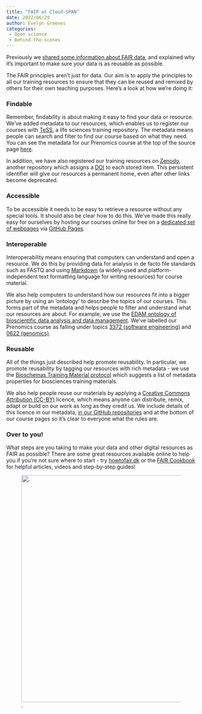 ```yaml
---
title: "FAIR at Cloud-SPAN"
date: 2022/06/29
author: Evelyn Greeves
categories:
 - Open science
 - Behind-the-scenes
---
```


Previously we [shared some information about FAIR data](https://cloudspan.peerboard.com/post/776528452?space=1733297297), and explained why it’s important to make sure your data is as reusable as possible. 

The FAIR principles aren't just for data. Our aim is to apply the principles to all our training resources to ensure that they can be reused and remixed by others for their own teaching purposes. Here's a look at how we're doing it:

### **Findable**

Remember, findability is about making it easy to find your data or resource. We’ve added metadata to our resources, which enables us to register our courses with [TeSS](https://tess.elixir-europe.org/), a life sciences training repository. The metadata means people can search and filter to find our course based on what they need. You can see the metadata for our Prenomics course at the top of the source page [here](https://raw.githubusercontent.com/Cloud-SPAN/prenomics00-intro/gh-pages/index.md).

In addition, we have also registered our training resources on [Zenodo](https://zenodo.org/communities/cloud-span/?page=1&size=20), another repository which assigns a [DOI](https://www.doi.org/) to each stored item. This persistent identifier will give our resources a permanent home, even after other links become deprecated.

### **Accessible**

To be accessible it needs to be easy to retrieve a resource without any special tools. It should also be clear how to do this. We’ve made this really easy for ourselves by hosting our courses online for free on a [dedicated set of webpages](https://cloud-span.github.io/prenomics00-intro/) via [GitHub Pages](https://pages.github.com/).

### **Interoperable**

Interoperability means ensuring that computers can understand and open a resource. We do this by providing data for analysis in de facto file standards such as FASTQ and using [Markdown](https://www.markdownguide.org/getting-started/) (a widely-used and platform-independent text formatting language for writing resources) for course material.

We also help computers to understand how our resources fit into a bigger picture by using an ‘ontology’ to describe the topics of our courses. This forms part of the metadata and helps people to filter and understand what our resources are about. For example, we use the [EDAM ontology of bioscientific data analysis and data management](https://edamontology.org/page). We've labelled our Prenomics course as falling under topics [3372 (software engineering)](https://bioportal.bioontology.org/ontologies/EDAM?p=classes&conceptid=topic_3372) and [0622 (genomics)](https://bioportal.bioontology.org/ontologies/EDAM?p=classes&conceptid=topic_0622).

### **Reusable**

All of the things just described help promote reusability. In particular, we promote reusability by tagging our resources with rich metadata - we use the [Bioschemas Training Material protocol](https://bioschemas.org/profiles/TrainingMaterial/1.0-RELEASE) which suggests a list of metadata properties for biosciences training materials.

We also help people reuse our materials by applying a [Creative Commons Attribution (CC-BY)](https://creativecommons.org/licenses/by/4.0/) licence, which means anyone can distribute, remix, adapt or build on our work as long as they credit us. We include details of this licence in our metadata, [in our GitHub repositories](https://github.com/Cloud-SPAN/cloud-span-theme/blob/main/_includes/cs-common-content/LICENSE.md) and at the bottom of our course pages so it’s clear to everyone what the rules are.

### **Over to you!**

What steps are you taking to make your data and other digital resources as FAIR as possible? There are some great resources available online to help you if you're not sure where to start - try [howtofair.dk](https://howtofair.dk/) or the [FAIR Cookbook](https://faircookbook.elixir-europe.org/content/home.html) for helpful articles, videos and step-by-step guides!

![.](FAIR-large.png){fig-alt="A graphic showing the FAIR acronym." width="600"} 
